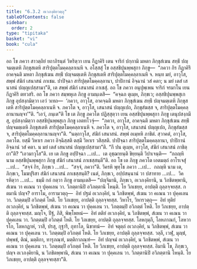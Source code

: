 ```yaml
---
title: "6.3.2 อเวภงฺคิยวตฺถุ"
tableOfContents: false
sidebar:
  order: 2
type: "tipitaka"
basket: "vi"
book: "cula"
---
```



<DynamicBreadcrumb />

<Division number="322" book="cula">

<Paragraph number="1390" book="cula">
อถ โข ภควา สาวตฺถิยํ ยถาภิรนฺตํ วิหริตฺวา เยน กีฏาคิริ เตน จาริกํ ปกฺกามิ มหตา ภิกฺขุสํเฆน สทฺธึ ปญฺจมตฺเตหิ ภิกฺขุสเตหิ สาริปุตฺตโมคฺคลฺลาเนหิ จ. อโสฺสสุํ โข อสฺสชิปุนพฺพสุกา ภิกฺขู—  “ภควา กิร กีฏาคิรึ อาคจฺฉติ มหตา ภิกฺขุสํเฆน สทฺธึ ปญฺจมตฺเตหิ ภิกฺขุสเตหิ สาริปุตฺตโมคฺคลฺลาเนหิ จ. หนฺท มยํ, อาวุโส, สพฺพํ สํฆิกํ เสนาสนํ ภาเชม. ปาปิจฺฉา สาริปุตฺตโมคฺคลฺลานา, ปาปิกานํ อิจฺฉานํ วสํ คตา; น มยํ เตสํ เสนาสนํ ปญฺญเปสฺสามา”ติ, เต สพฺพํ สํฆิกํ เสนาสนํ ภาเชสุํ.
</Paragraph>

<Paragraph number="1391" book="cula">
อถ โข ภควา อนุปุพฺเพน จาริกํ จรมาโน เยน กีฏาคิริ ตทวสริ. อถ โข ภควา สมฺพหุเล ภิกฺขู อามนฺเตสิ—  “คจฺฉถ ตุเมฺห, ภิกฺขเว; อสฺสชิปุนพฺพสุเก ภิกฺขู อุปสงฺกมิตฺวา เอวํ วเทถ—  ‘ภควา, อาวุโส, อาคจฺฉติ มหตา ภิกฺขุสํเฆน สทฺธึ ปญฺจมตฺเตหิ ภิกฺขุสเตหิ สาริปุตฺตโมคฺคลฺลาเนหิ จ. ภควโต จ, อาวุโส, เสนาสนํ ปญฺญเปถ, ภิกฺขุสํฆสฺส จ, สาริปุตฺตโมคฺคลฺลานานญฺจา’”ติ. “เอวํ, ภนฺเต”ติ โข เต ภิกฺขู ภควโต ปฏิสฺสุตฺวา เยน อสฺสชิปุนพฺพสุกา ภิกฺขู เตนุปสงฺกมึสุ, อุปสงฺกมิตฺวา อสฺสชิปุนพฺพสุเก ภิกฺขู เอตทโวจุํ—  “ภควา, อาวุโส, อาคจฺฉติ มหตา ภิกฺขุสํเฆน สทฺธึ ปญฺจมตฺเตหิ ภิกฺขุสเตหิ สาริปุตฺตโมคฺคลฺลาเนหิ จ. ภควโต จ, อาวุโส, เสนาสนํ ปญฺญเปถ, ภิกฺขุสํฆสฺส จ, สาริปุตฺตโมคฺคลฺลานานญฺจา”ติ. “นตฺถาวุโส, สํฆิกํ เสนาสนํ. สพฺพํ อเมฺหหิ ภาชิตํ. สฺวาคตํ, อาวุโส, ภควโต. ยสฺมึ วิหาเร ภควา อิจฺฉิสฺสติ ตสฺมึ วิหาเร วสิสฺสติ. ปาปิจฺฉา สาริปุตฺตโมคฺคลฺลานา, ปาปิกานํ อิจฺฉานํ วสํ คตา. น มยํ เตสํ เสนาสนํ ปญฺญเปสฺสามา”ติ. “กึ ปน ตุเมฺห, อาวุโส, สํฆิกํ เสนาสนํ ภาชิตฺถา”ติ? “เอวมาวุโส”ติ.
</Paragraph>

<Paragraph number="1392" book="cula">
เย เต ภิกฺขู อปฺปิจฺฉา …เป…  เต อุชฺฌายนฺติ ขิยฺยนฺติ วิปาเจนฺติ—  “กถญฺหิ นาม อสฺสชิปุนพฺพสุกา ภิกฺขู สํฆิกํ เสนาสนํ ภาเชสฺสนฺตี”ติ. อถ โข เต ภิกฺขู ภควโต เอตมตฺถํ อาโรเจสุํ …เป…  “สจฺจํ กิร, ภิกฺขเว …เป…  “สจฺจํ, ภควา”ติ. วิครหิ พุทฺโธ ภควา …เป…  กถญฺหิ นาม เต, ภิกฺขเว, โมฆปุริสา สํฆิกํ เสนาสนํ ภาเชสฺสนฺติ? เนตํ, ภิกฺขเว, อปฺปสนฺนานํ วา ปสาทาย …เป…  วิครหิตฺวา …เป…  ธมฺมึ กถํ กตฺวา ภิกฺขู อามนฺเตสิ—
</Paragraph>

<Paragraph number="1393" book="cula">
“ปญฺจิมานิ, ภิกฺขเว, อเวภงฺคิยานิ, น วิภชิตพฺพานิ, สํเฆน วา คเณน วา ปุคฺคเลน วา. วิภตฺตานิปิ อวิภตฺตานิ โหนฺติ. โย วิภเชยฺย, อาปตฺติ ถุลฺลจฺจยสฺส.
</Paragraph>

<Paragraph number="1394" book="cula">
กตมานิ ปญฺจ? อาราโม, อารามวตฺถุ—  อิทํ ปฐมํ อเวภงฺคิยํ, น วิภชิตพฺพํ, สํเฆน วา คเณน วา ปุคฺคเลน วา. วิภตฺตมฺปิ อวิภตฺตํ โหติ. โย วิภเชยฺย, อาปตฺติ ถุลฺลจฺจยสฺส.
</Paragraph>

<Paragraph number="1395" book="cula">
วิหาโร, วิหารวตฺถุ—  อิทํ ทุติยํ อเวภงฺคิยํ, น วิภชิตพฺพํ, สํเฆน วา คเณน วา ปุคฺคเลน วา. วิภตฺตมฺปิ อวิภตฺตํ โหติ. โย วิภเชยฺย, อาปตฺติ ถุลฺลจฺจยสฺส.
</Paragraph>

<Paragraph number="1396" book="cula">
มญฺโจ, ปีฐํ, ภิสิ, พิพฺโพหนํ—  อิทํ ตติยํ อเวภงฺคิยํ, น วิภชิตพฺพํ, สํเฆน วา คเณน วา ปุคฺคเลน วา. วิภตฺตมฺปิ อวิภตฺตํ โหติ. โย วิภเชยฺย, อาปตฺติ ถุลฺลจฺจยสฺส.
</Paragraph>

<Paragraph number="1397" book="cula">
โลหกุมฺภี, โลหภาณกํ, โลหวารโก, โลหกฏาหํ, วาสี, ปรสุ, กุฐารี, กุทาโล, นิขาทนํ—  อิทํ จตุตฺถํ อเวภงฺคิยํ, น วิภชิตพฺพํ, สํเฆน วา คเณน วา ปุคฺคเลน วา. วิภตฺตมฺปิ อวิภตฺตํ โหติ. โย วิภเชยฺย, อาปตฺติ ถุลฺลจฺจยสฺส.
</Paragraph>

<Paragraph number="1398" book="cula">
วลฺลี, เวฬุ, มุญฺชํ, ปพฺพชํ, ติณํ, มตฺติกา, ทารุภณฺฑํ, มตฺติกาภณฺฑํ—  อิทํ ปญฺจมํ อเวภงฺคิยํ, น วิภชิตพฺพํ, สํเฆน วา คเณน วา ปุคฺคเลน วา. วิภตฺตมฺปิ อวิภตฺตํ โหติ. โย วิภเชยฺย, อาปตฺติ ถุลฺลจฺจยสฺส. อิมานิ โข, ภิกฺขเว, ปญฺจ อเวภงฺคิยานิ, น วิภชิตพฺพานิ, สํเฆน วา คเณน วา ปุคฺคเลน วา. วิภตฺตานิปิ อวิภตฺตานิ โหนฺติ. โย วิภเชยฺย, อาปตฺติ ถุลฺลจฺจยสฺสา”ติ.
</Paragraph>
</Division>